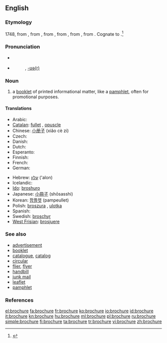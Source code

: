 ==English==

===Etymology===
1748, from {{etyl|fr}} {{term|brochure||stitched work|lang=fr}}, from {{term|brocher||to stitch|lang=fr}}, from {{etyl|fro}} {{term|brochier||to pierce|lang=fro}}, from {{term|broche||awl|lang=fro}}, from {{etyl|VL.}}, from {{etyl|la}}. Cognate to {{term|broach}}.<ref>{{R:Online Etymology Dictionary}}</ref>

===Pronunciation===
* {{a|US}} {{IPA|/bɹoʊˈʃʊɚ/|/bɹoʊˈʃɝ/}}
* {{audio|en-us-brochure.ogg|Audio (US)}}
*: {{rhymes|əʊʃə(r)}}, {{US}} [[Rhymes:English:-ʊə(r)|-ʊə(r)]]

===Noun===
{{wikipedia}}
{{en-noun}}

# a [[booklet]] of printed informational matter, like a [[pamphlet]], often for promotional purposes.

====Translations====
{{trans-top|booklet of printed informational matter}}
* Arabic: {{Arab|[[إعلان]]}}
* [[Catalan]]: [[fullet]] {{m}}, [[opuscle]] {{m}}
* Chinese: [[小册子]] (xiǎo cè zi)
* Czech: {{t-|cs|brožura|f}}
* Danish: {{t-|da|brochure}}
* Dutch: {{t-|nl|brochure}}
* Esperanto: {{t-|eo|broŝuro|xs=Esperanto}}
* Finnish: {{t-|fi|esite}}
* French: {{t+|fr|brochure}}
* German: {{t+|de|Broschüre|f}}
{{trans-mid}}
* Hebrew: [[עלון]] ('alon) {{m}}
* Icelandic: {{t+|is|bæklingur|m}}
* [[Ido]]: [[broshuro]]
* Japanese: [[小冊子]] (shōsasshi)
* Korean: [[팜플렛]] (pampeullet)
* Polish: [[broszura]] {{f}}, [[ulotka]] {{f}}
* Spanish: {{t+|es|folleto|m}}
* Swedish: [[broschyr]]
* [[West Frisian]]: [[brosjuere]]
{{trans-bottom}}

===See also===
* [[advertisement]]
* [[booklet]]
* [[catalogue]], [[catalog]]
* [[circular]]
* [[flier]], [[flyer]]
* [[handbill]]
* [[junk mail]]
* [[leaflet]]
* [[pamphlet]]

===References===
<references/>

[[el:brochure]]
[[fa:brochure]]
[[fr:brochure]]
[[ko:brochure]]
[[io:brochure]]
[[id:brochure]]
[[it:brochure]]
[[kn:brochure]]
[[hu:brochure]]
[[ml:brochure]]
[[pl:brochure]]
[[ru:brochure]]
[[simple:brochure]]
[[fi:brochure]]
[[ta:brochure]]
[[tr:brochure]]
[[vi:brochure]]
[[zh:brochure]]